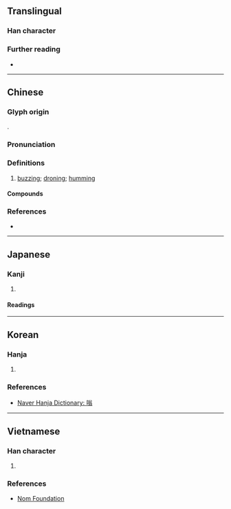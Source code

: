 {{character info}}
==Translingual==

===Han character===
{{Han char|rn=30|rad=口|as=10|sn=13|four=68027|canj=RCIM|ids=⿰口翁}}

===Further reading===
* {{Han ref|kx=0203.270|dkj=04106|dj=0426.070|hdz=10669.120|uh=55E1|ud=21985|bh=B6E4|bd=46820}}

----

==Chinese==
{{zh-forms}}

===Glyph origin===
{{Han etym}}
{{Han compound|口|t1=mouth|翁|ls=psc|c1=s|c2=p}}.

===Pronunciation===
{{zh-pron
|m=wēng
|c=jung1
|h=pfs=
|md=
|mn=ml:ong
|w=
|mc=y
|oc=y
|cat=n
}}

===Definitions===
{{head|zh|Han character}}

# [[buzz]]ing; [[drone|droning]]; [[hum]]ming

====Compounds====
{{zh-der|嗡嗡|嗡嗡彈|嗡嗡祖拉|大轟大嗡|嗡鳴}}

===References===
* {{R:yue:Hanzi}}

{{zh-cat|Intermediate}}

----

==Japanese==

===Kanji===
{{ja-kanji|grade=|rs=口10}}

# {{rfdef|ja|sort=口10}}

====Readings====
{{ja-readings
|on=ろう,ら
}}

----

==Korean==

===Hanja===
{{ko-hanja|[[소]] [[울음]]|옹}}

# {{rfdef|ko|sort=口10}}

===References===
* [https://hanja.dict.naver.com/hanja?q=嗡 Naver Hanja Dictionary: 嗡]

----

==Vietnamese==

===Han character===
{{vi-readings|hanviet=ông|nom=óng,ông|rs=口10}}

# {{rfdef|vi|sort=口10}}

===References===
* [http://nomfoundation.org/common/nom_details.php?codepoint=55E1 Nom Foundation]